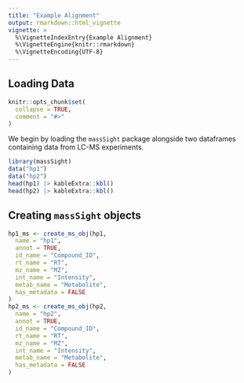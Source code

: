 ```yaml
---
title: "Example Alignment"
output: rmarkdown::html_vignette
vignette: >
  %\VignetteIndexEntry{Example Alignment}
  %\VignetteEngine{knitr::rmarkdown}
  %\VignetteEncoding{UTF-8}
---
```


## Loading Data 

```r
knitr::opts_chunk$set(
  collapse = TRUE,
  comment = "#>"
)
```

We begin by loading the `massSight` package alongside two dataframes containing data from LC-MS experiments.

```r
library(massSight)
data("hp1")
data("hp2")
head(hp1) |> kableExtra::kbl()
head(hp2) |> kableExtra::kbl()
```

## Creating `massSight` objects

```r
hp1_ms <- create_ms_obj(hp1,
  name = "hp1",
  annot = TRUE,
  id_name = "Compound_ID",
  rt_name = "RT",
  mz_name = "MZ",
  int_name = "Intensity",
  metab_name = "Metabolite",
  has_metadata = FALSE
)
hp2_ms <- create_ms_obj(hp2,
  name = "hp2",
  annot = TRUE,
  id_name = "Compound_ID",
  rt_name = "RT",
  mz_name = "MZ",
  int_name = "Intensity",
  metab_name = "Metabolite",
  has_metadata = FALSE
)
```


